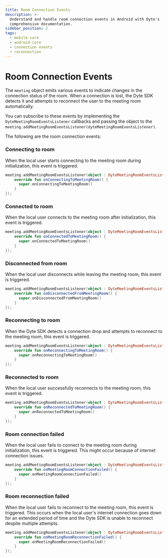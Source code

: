 ```yaml
---
title: Room Connection Events
description: >-
  Understand and handle room connection events in Android with Dyte's
  comprehensive documentation.
sidebar_position: 2
tags:
  - mobile-core
  - android-core
  - connection events
  - reconnection
---
```


# Room Connection Events

The `meeting` object emits various events to indicate changes in the connection status of the room. When a connection is lost,
the Dyte SDK detects it and attempts to reconnect the user to the meeting room automatically.

You can subscribe to these events by implementing the `DyteMeetingRoomEventsListener` callbacks and passing the object to
the `meeting.addMeetingRoomEventsListener(dyteMeetingRoomEventsListener)`.

The following are the room connection events:

### Connecting to room

When the local user starts connecting to the meeting room during initialization, this event is triggered.

```kotlin
meeting.addMeetingRoomEventsListener(object : DyteMeetingRoomEventsListener {
    override fun onConnectingToMeetingRoom() {
      super.onConnectingToMeetingRoom()
    }
});
```

### Connected to room

When the local user connects to the meeting room after initialization, this event is triggered.

```kotlin
meeting.addMeetingRoomEventsListener(object : DyteMeetingRoomEventsListener {
    override fun onConnectedToMeetingRoom() {
      super.onConnectedToMeetingRoom()
    }
});
```

### Disconnected from room

When the local user disconnects while leaving the meeting room, this event is triggered.

```kotlin
meeting.addMeetingRoomEventsListener(object : DyteMeetingRoomEventsListener {
    override fun onDisconnectedFromMeetingRoom() {
      super.onDisconnectedFromMeetingRoom()
    }
});
```

### Reconnecting to room

When the Dyte SDK detects a connection drop and attempts to reconnect to the meeting room, this event is triggered.

```kotlin
meeting.addMeetingRoomEventsListener(object : DyteMeetingRoomEventsListener {
    override fun onReconnectingToMeetingRoom() {
      super.onReconnectingToMeetingRoom()
    }
});
```

### Reconnected to room

When the local user successfully reconnects to the meeting room, this event is triggered.

```kotlin
meeting.addMeetingRoomEventsListener(object : DyteMeetingRoomEventsListener {
    override fun onReconnectedToMeetingRoom() {
      super.onReconnectedToMeetingRoom()
    }
});
```

### Room connection failed

When the local user fails to connect to the meeting room during initialization, this event is triggered. This might occur
because of internet connection issues.

```kotlin
meeting.addMeetingRoomEventsListener(object : DyteMeetingRoomEventsListener {
    override fun onMeetingRoomConnectionFailed() {
      super.onMeetingRoomConnectionFailed()
    }
});
```

### Room reconnection failed

When the local user fails to reconnect to the meeting room, this event is triggered. This occurs when the local user's
internet connection goes down for an extended period of time and the Dyte SDK is unable to reconnect despite multiple attempts.

```kotlin
meeting.addMeetingRoomEventsListener(object : DyteMeetingRoomEventsListener {
    override fun onMeetingRoomReconnectionFailed() {
      super.onMeetingRoomReconnectionFailed()
    }
});
```

<head>
  <title>Android Core Room Connection Events</title>
  <meta name="description" content="Understand and handle room connection events in Android with Dyte's comprehensive documentation.">
</head>
